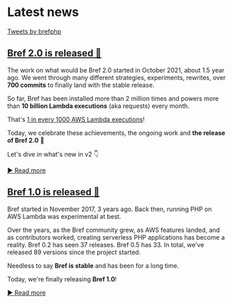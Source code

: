 
<NextSeo description="Bref-related news." />

# Latest news

<div className="hidden md:block float-right ml-8 pt-16">
    <a className="twitter-timeline" data-width="300" data-height="1200" data-dnt="true" href="https://twitter.com/brefphp?ref_src=twsrc%5Etfw">Tweets by brefphp</a>
    <script async src="https://platform.twitter.com/widgets.js"></script>
</div>

## [Bref 2.0 is released 🎉](./news/02-bref-2.0.md)

The work on what would be Bref 2.0 started in October 2021, about 1.5 year ago. We went through many different strategies, experiments, rewrites, over **700 commits** to finally land with the stable release.

So far, Bref has been installed more than 2 million times and powers more than **10 billion Lambda executions** (aka requests) every month.

That's [1 in every 1000 AWS Lambda executions](https://twitter.com/matthieunapoli/status/1603032544424894464)!

Today, we celebrate these achievements, the ongoing work and **the release of Bref 2.0** 🎉

Let's dive in what's new in v2 👇

[▶ Read more](./news/02-bref-2.0.md)

## [Bref 1.0 is released 🎉](./news/01-bref-1.0.md)

Bref started in November 2017, 3 years ago. Back then, running PHP on AWS Lambda was experimental at best.

Over the years, as the Bref community grew, as AWS features landed, and as contributors worked, creating serverless PHP applications has become a reality. Bref 0.2 has seen 37 releases. Bref 0.5 has 33. In total, we've released 89 versions since the project started.

Needless to say **Bref is stable** and has been for a long time.

Today, we're finally releasing **Bref 1.0**!

[▶ Read more](./news/01-bref-1.0.md)
